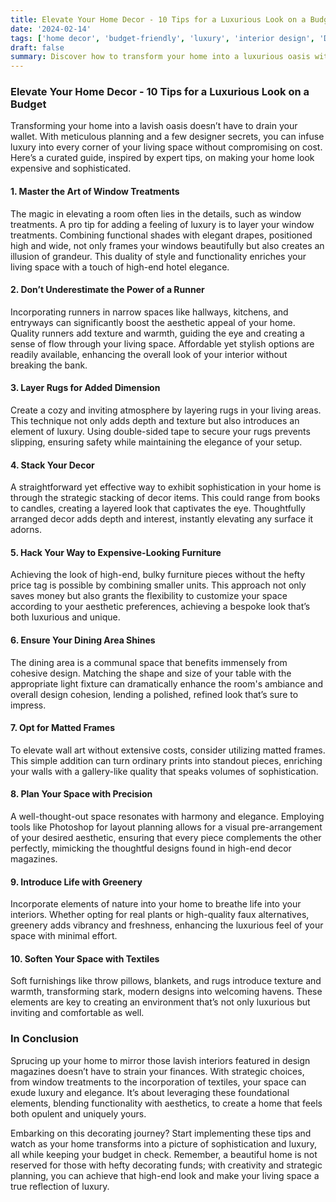```yaml
---
title: Elevate Your Home Decor - 10 Tips for a Luxurious Look on a Budget
date: '2024-02-14'
tags: ['home decor', 'budget-friendly', 'luxury', 'interior design', 'DIY']
draft: false
summary: Discover how to transform your home into a luxurious oasis without breaking the bank, using expert design tips and savvy decorating strategies.
---
```

### Elevate Your Home Decor - 10 Tips for a Luxurious Look on a Budget

Transforming your home into a lavish oasis doesn’t have to drain your wallet. With meticulous planning and a few designer secrets, you can infuse luxury into every corner of your living space without compromising on cost. Here’s a curated guide, inspired by expert tips, on making your home look expensive and sophisticated.

#### 1. Master the Art of Window Treatments

The magic in elevating a room often lies in the details, such as window treatments. A pro tip for adding a feeling of luxury is to layer your window treatments. Combining functional shades with elegant drapes, positioned high and wide, not only frames your windows beautifully but also creates an illusion of grandeur. This duality of style and functionality enriches your living space with a touch of high-end hotel elegance.

#### 2. Don’t Underestimate the Power of a Runner

Incorporating runners in narrow spaces like hallways, kitchens, and entryways can significantly boost the aesthetic appeal of your home. Quality runners add texture and warmth, guiding the eye and creating a sense of flow through your living space. Affordable yet stylish options are readily available, enhancing the overall look of your interior without breaking the bank.

#### 3. Layer Rugs for Added Dimension

Create a cozy and inviting atmosphere by layering rugs in your living areas. This technique not only adds depth and texture but also introduces an element of luxury. Using double-sided tape to secure your rugs prevents slipping, ensuring safety while maintaining the elegance of your setup.

#### 4. Stack Your Decor

A straightforward yet effective way to exhibit sophistication in your home is through the strategic stacking of decor items. This could range from books to candles, creating a layered look that captivates the eye. Thoughtfully arranged decor adds depth and interest, instantly elevating any surface it adorns.

#### 5. Hack Your Way to Expensive-Looking Furniture

Achieving the look of high-end, bulky furniture pieces without the hefty price tag is possible by combining smaller units. This approach not only saves money but also grants the flexibility to customize your space according to your aesthetic preferences, achieving a bespoke look that’s both luxurious and unique.

#### 6. Ensure Your Dining Area Shines

The dining area is a communal space that benefits immensely from cohesive design. Matching the shape and size of your table with the appropriate light fixture can dramatically enhance the room's ambiance and overall design cohesion, lending a polished, refined look that’s sure to impress.

#### 7. Opt for Matted Frames

To elevate wall art without extensive costs, consider utilizing matted frames. This simple addition can turn ordinary prints into standout pieces, enriching your walls with a gallery-like quality that speaks volumes of sophistication.

#### 8. Plan Your Space with Precision

A well-thought-out space resonates with harmony and elegance. Employing tools like Photoshop for layout planning allows for a visual pre-arrangement of your desired aesthetic, ensuring that every piece complements the other perfectly, mimicking the thoughtful designs found in high-end decor magazines.

#### 9. Introduce Life with Greenery

Incorporate elements of nature into your home to breathe life into your interiors. Whether opting for real plants or high-quality faux alternatives, greenery adds vibrancy and freshness, enhancing the luxurious feel of your space with minimal effort.

#### 10. Soften Your Space with Textiles

Soft furnishings like throw pillows, blankets, and rugs introduce texture and warmth, transforming stark, modern designs into welcoming havens. These elements are key to creating an environment that’s not only luxurious but inviting and comfortable as well.

### In Conclusion

Sprucing up your home to mirror those lavish interiors featured in design magazines doesn’t have to strain your finances. With strategic choices, from window treatments to the incorporation of textiles, your space can exude luxury and elegance. It’s about leveraging these foundational elements, blending functionality with aesthetics, to create a home that feels both opulent and uniquely yours.

Embarking on this decorating journey? Start implementing these tips and watch as your home transforms into a picture of sophistication and luxury, all while keeping your budget in check. Remember, a beautiful home is not reserved for those with hefty decorating funds; with creativity and strategic planning, you can achieve that high-end look and make your living space a true reflection of luxury.
